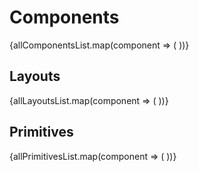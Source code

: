 # Components


<ComponentSummaryGrid mt="var(--sl-space-4)">
  {allComponentsList.map(component => (
    <ComponentSummary 
      key={component}
      name={component}
    />
  ))}
</ComponentSummaryGrid>

## Layouts

<ComponentSummaryGrid mt="var(--sl-space-4)">
  {allLayoutsList.map(component => (
    <ComponentSummary 
      key={component}
      name={component}
    />
  ))}
</ComponentSummaryGrid>

## Primitives

<ComponentSummaryGrid mt="var(--sl-space-4)">
  {allPrimitivesList.map(component => (
    <ComponentSummary 
      key={component}
      name={component}
    />
  ))}
</ComponentSummaryGrid>